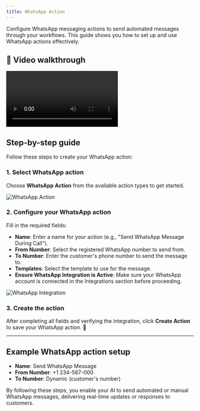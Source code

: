 ```yaml
---
title: WhatsApp Action
---
```


Configure WhatsApp messaging actions to send automated messages through your workflows. This guide shows you how to set up and use WhatsApp actions effectively.

## 🎥 Video walkthrough

<div class="card-video">
  <video src="https://storage.googleapis.com/helpsessionvideos/Contactswing/Videos/what.mp4" autoplay playsinline controls title="WhatsApp Action Setup"></video>
</div>

## Step-by-step guide

Follow these steps to create your WhatsApp action:

### 1. Select WhatsApp action

Choose **WhatsApp Action** from the available action types to get started.

<img src="https://storage.googleapis.com/helpsessionvideos/Contactswing/images/wa1.jpg" alt="WhatsApp Action" />

### 2. Configure your WhatsApp action

Fill in the required fields:
- **Name**: Enter a name for your action (e.g., "Send WhatsApp Message During Call").
- **From Number**: Select the registered WhatsApp number to send from.
- **To Number**: Enter the customer's phone number to send the message to.
- **Templates**: Select the template to use for the message.
- **Ensure WhatsApp Integration is Active**: Make sure your WhatsApp account is connected in the Integrations section before proceeding.

<img src="https://storage.googleapis.com/helpsessionvideos/Contactswing/images/wa2.jpg" alt="WhatsApp Integration" />

### 3. Create the action

After completing all fields and verifying the integration, click **Create Action** to save your WhatsApp action. 🎉

---

## Example WhatsApp action setup

- **Name**: Send WhatsApp Message  
- **From Number**: +1 234-567-000  
- **To Number**: Dynamic (customer's number)

By following these steps, you enable your AI to send automated or manual WhatsApp messages, delivering real-time updates or responses to customers.
